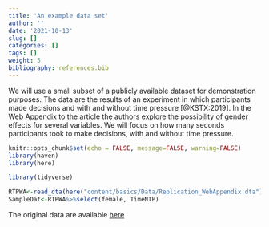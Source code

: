 ```yaml
---
title: 'An example data set'
author: ''
date: '2021-10-13'
slug: []
categories: []
tags: []
weight: 5
bibliography: references.bib
---
```


We will use a small subset of a publicly available dataset for demonstration purposes. The data are the results of an experiment in which participants made decisions and with and without time pressure [@KSTX:2019]. In the Web Appendix to the article the authors explore the possibility of gender effects for several variables. We will focus on how many seconds participants took to make decisions, with and without time pressure.   

```r
knitr::opts_chunk$set(echo = FALSE, message=FALSE, warning=FALSE)
library(haven)
library(here)

library(tidyverse)
```

```r
RTPWA<-read_dta(here("content/basics/Data/Replication_WebAppendix.dta"))
SampleDat<-RTPWA%>%select(female, TimeNTP)
```


The original data are available [here](https://heidata.uni-heidelberg.de/dataset.xhtml?persistentId=doi:10.11588/data/GBKK4O)